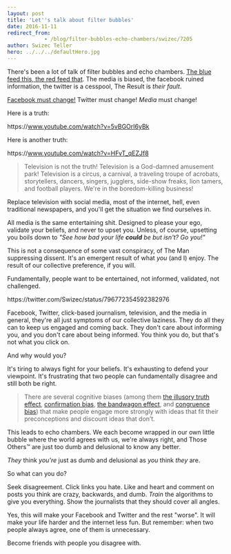 ```yaml
---
layout: post
title: 'Let''s talk about filter bubbles'
date: 2016-11-11
redirect_from: 
            - /blog/filter-bubbles-echo-chambers/swizec/7205
author: Swizec Teller
hero: ../../../defaultHero.jpg
---
```

There's been a lot of talk of filter bubbles and echo chambers. [The blue feed this, the red feed that](http://graphics.wsj.com/blue-feed-red-feed/#/president-trump). The media is biased, the facebook ruined information, the twitter is a cesspool, The Result is _their fault_.



[Facebook must change!](https://techcrunch.com/2016/11/10/facebook-admits-it-must-do-more-to-stop-the-spread-of-misinformation-on-its-platform/) Twitter must change! _Media_ must change!



Here is a truth:



https&#x3A;//www.youtube.com/watch?v=5vBGOrI6yBk



Here is another truth:



https&#x3A;//www.youtube.com/watch?v=HFvT_qEZJf8



> Television is not the truth! Television is a God-damned amusement park! Television is a circus, a carnival, a traveling troupe of acrobats, storytellers, dancers, singers, jugglers, side-show freaks, lion tamers, and football players. We're in the boredom-killing business!



Replace television with social media, most of the internet, hell, even traditional newspapers, and you'll get the situation we find ourselves in.



All media is the same entertaining shit. Designed to please your ego, validate your beliefs, and never to upset you. Unless, of course, upsetting you boils down to _"See how bad your life **could** be but isn't? Go you!"_



This is not a consequence of some vast conspiracy, of The Man suppressing dissent. It's an emergent result of what _you_ (and I) enjoy. The result of our collective preference, if you will.



Fundamentally, people want to be entertained, not informed, validated, not challenged.



https&#x3A;//twitter.com/Swizec/status/796772354592382976



Facebook, Twitter, click-based journalism, television, and the media in general, they're all just symptoms of our collective laziness. They do all they can to keep us engaged and coming back. They don't care about informing you, and you don't care about being informed. You think you do, but that's not what you click on.



And why would you?



It's tiring to always fight for your beliefs. It's exhausting to defend your viewpoint. It's frustrating that two people can fundamentally disagree and still both be right.



> There are several cognitive biases (among them [the illusory truth effect](https://en.wikipedia.org/wiki/Illusory_truth_effect%0A), [confirmation bias](https://en.wikipedia.org/wiki/Confirmation_bias), [the bandwagon effect](https://en.wikipedia.org/wiki/Bandwagon_effect), and [congruence bias](https://en.wikipedia.org/wiki/Congruence_bias)) that make people engage more strongly with ideas that fit their preconceptions and discount ideas that don’t.



This leads to echo chambers. We each become wrapped in our own little bubble where the world agrees with us, we're always right, and Those Others™ are just too dumb and delusional to know any better.



_They_ think _you're_ just as dumb and delusional as _you_ think _they_ are.



So what can you do?



Seek disagreement. Click links you hate. Like and heart and comment on posts you think are crazy, backwards, and dumb. _Train_ the algorithms to give you everything. Show the journalists that they should cover all angles.



Yes, this will make your Facebook and Twitter and the rest "worse". It will make your life harder and the internet less fun. But remember: when two people always agree, one of them is unnecessary.



Become friends with people you disagree with.